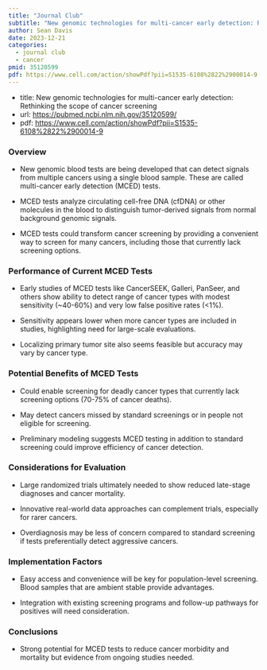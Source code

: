 ```yaml
---
title: "Journal Club"
subtitle: "New genomic technologies for multi-cancer early detection: Rethinking the scope of cancer screening"
author: Sean Davis
date: 2023-12-21
categories:
  - journal club
  - cancer
pmid: 35120599
pdf: https://www.cell.com/action/showPdf?pii=S1535-6108%2822%2900014-9
---
```



* title: New genomic technologies for multi-cancer early detection: Rethinking the scope of cancer screening
* url: <https://pubmed.ncbi.nlm.nih.gov/35120599/>
* pdf: <https://www.cell.com/action/showPdf?pii=S1535-6108%2822%2900014-9>



### Overview
- New genomic blood tests are being developed that can detect signals from multiple cancers using a single blood sample. These are called multi-cancer early detection (MCED) tests.

- MCED tests analyze circulating cell-free DNA (cfDNA) or other molecules in the blood to distinguish tumor-derived signals from normal background genomic signals.

- MCED tests could transform cancer screening by providing a convenient way to screen for many cancers, including those that currently lack screening options.

### Performance of Current MCED Tests
- Early studies of MCED tests like CancerSEEK, Galleri, PanSeer, and others show ability to detect range of cancer types with modest sensitivity (~40-60%) and very low false positive rates (<1%).

- Sensitivity appears lower when more cancer types are included in studies, highlighting need for large-scale evaluations.

- Localizing primary tumor site also seems feasible but accuracy may vary by cancer type.

### Potential Benefits of MCED Tests  
- Could enable screening for deadly cancer types that currently lack screening options (70-75% of cancer deaths).

- May detect cancers missed by standard screenings or in people not eligible for screening.

- Preliminary modeling suggests MCED testing in addition to standard screening could improve efficiency of cancer detection.

### Considerations for Evaluation
- Large randomized trials ultimately needed to show reduced late-stage diagnoses and cancer mortality.

- Innovative real-world data approaches can complement trials, especially for rarer cancers.  

- Overdiagnosis may be less of concern compared to standard screening if tests preferentially detect aggressive cancers.

### Implementation Factors
- Easy access and convenience will be key for population-level screening. Blood samples that are ambient stable provide advantages.

- Integration with existing screening programs and follow-up pathways for positives will need consideration.

### Conclusions
- Strong potential for MCED tests to reduce cancer morbidity and mortality but evidence from ongoing studies needed.
